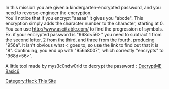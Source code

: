 In this mission you are given a kindergarten-encrypted password, and you need to reverse-engineer the encryption.
<br>You'll notice that if you encrypt "aaaaa" it gives you "abcde". This encryption simply adds the character number to the character, starting at 0.
<br>You can use http://www.asciitable.com/ to find the progression of symbols.
Ex. if your encrypted password is "968d<56>" you need to subtract 1 from the second letter, 2 from the third, and three from the fourth, producing "956a". It isn't obvious what < goes to, so use the link to find out that it is "8". Continuing, you end up with "956a8007", which correctly "encrypts" to "968d<56>".

A little tool made by mys3c0ndw0rld to decrypt the password :
[http://www.2shared.com/file/Gslp58co/HackThisSite_DecryptME_Basic_6.html DecryptME Basic6]

[[Category:Hack This Site]]